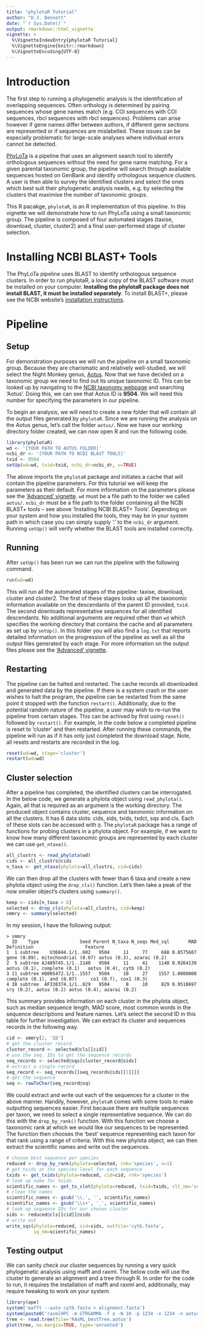 ```yaml
---
title: "phylotaR Tutorial"
author: "D.J. Bennett"
date: "`r Sys.Date()`"
output: rmarkdown::html_vignette
vignette: >
  %\VignetteIndexEntry{phylotaR Tutorial}
  %\VignetteEngine{knitr::rmarkdown}
  %\VignetteEncoding{UTF-8}
---
```


# Introduction

The first step to running a phylogenetic analysis is the identification of overlapping sequences. Often orthology is determined by pairing sequences whose gene names match (e.g. COI sequences with COI sequences, rbcl sequences with rbcl sequences). Problems can arise however if gene names differ between authors, if different gene sections are represented or if sequences are mislabelled. These issues can be especially problematic for large-scale analyses where individual errors cannot be detected.

[PhyLoTa](https://www.ncbi.nlm.nih.gov/pubmed/18570030) is a pipeline that uses an alignment search tool to identify orthologous sequences without the need for gene name matching. For a given parental taxonomic group, the pipeline will search through available sequences hosted on GenBank and identify orthologous sequence clusters. A user is then able to survey the identified clusters and select the ones which best suit their phylogenetic analysis needs, e.g. by selecting the clusters that maximise the number of taxonomic groups.

This R pacakge, `phylotaR`, is an R implementation of this pipeline. In this vignette we will demonstrate how to run PhyLoTa using a small taxonomic group. The pipeline is composed of four automated stages (taxise, download, cluster, cluster2) and a final user-performed stage of cluster selection.


# Installing NCBI BLAST+ Tools

The PhyLoTa pipeline uses BLAST to identify orthologous sequence clusters. In order to run phylotaR, a local copy of the BLAST software must be installed on your computer. **Installing the phylotaR package does not install BLAST, it must be installed separately**. To install BLAST+, please see the NCBI website's [installation instructions](https://www.ncbi.nlm.nih.gov/books/NBK279671/).

# Pipeline

## Setup

For demonstration purposes we will run the pipeline on a small taxonomic group. Because they are charismatic and relatively well-studied, we will select the Night Monkey genus, [Aotus](https://www.ncbi.nlm.nih.gov/Taxonomy/Browser/wwwtax.cgi?mode=Info&id=9504). Now that we have decided on a taxonomic group we need to find out its unique taxonomic ID. This can be looked up by navigating to the [NCBI taxonomy webpage](https://www.ncbi.nlm.nih.gov/taxonomy) and searching 'Aotus'. Doing this, we can see that Aotus ID is **9504**. We will need this number for specifying the parameters in our pipeline.

To begin an analysis, we will need to create a new folder that will contain all the output files generated by `phylotaR`. Since we are running the analysis on the Aotus genus, let's call the folder `aotus/`. Now we have our working directory folder created, we can now open R and run the following code.

```r
library(phylotaR)
wd <- '[YOUR PATH TO AOTUS FOLDER]'
ncbi_dr <- '[YOUR PATH TO NCBI BLAST TOOLS]'
txid <- 9504
setUp(wd=wd, txid=txid, ncbi_dr=ncbi_dr, v=TRUE)
```

The above imports the `phylotaR` package and initiates a cache that will contain the pipeline parameters. For this tutorial we will keep the parameters as their default. For more information on the parameters please see the ['Advanced' vignette](phylotaR-advanced.html). `wd` must be a file path to the folder we called `aotus/`. `ncbi_dr` must be a file path to the folder containing all the NCBI BLAST+ tools -- see above 'Installing NCBI BLAST+ Tools'. Depending on your system and how you installed the tools, they may be in your system path in which case you can simply supply '.' to the `ncbi_dr` argument. Running `setUp()` will verify whether the BLAST tools are installed correctly.

## Running

After `setUp()` has been run we can run the pipeline with the following command.

```r
run(wd=wd)
```

This will run all the automated stages of the pipeline: taxise, download, cluster and cluster2. The first of these stages looks up all the taxonomic information available on the descendants of the parent ID provided, `txid`. The second downloads representative sequences for all identified descendants. No additional arguments are required other than `wd` which specifies the working directory that contains the cache and all parameters as set up by `setUp()`. In this folder you will also find a `log.txt` that reports detailed information on the progression of the pipeline as well as all the output files generated by each stage. For more information on the output files please see the ['Advanced' vignette](phylotaR-advanced.html).

## Restarting

The pipeline can be halted and restarted. The cache records all downloaded and generated data by the pipeline. If there is a system crash or the user wishes to halt the program, the pipeline can be restarted from the same point it stopped with the function `restart()`. Additionally, due to the potential random nature of the pipeline, a user may wish to re-run the pipeline from certain stages. This can be achived by first using `reset()` followed by `restart()`. For example, in the code below a completed pipeline is reset to 'cluster' and then restarted. After running these commands, the pipeline will run as if it has only just completed the download stage. Note, all resets and restarts are recorded in the log.

```r
reset(wd=wd, stage='cluster')
restart(wd=wd)
```

## Cluster selection

After a pipeline has completed, the identified clusters can be interrogated. In the below code, we generate a phylota object using `read_phylota()`. Again, all that is required as an argument is the working directory. The produced object contains cluster, sequence and taxonomic information on all the clusters. It has 6 data slots: cids, sids, txids, txdct, sqs and cls. Each of these slots can be accessed with `@`. The `phylotaR` package has a range of functions for probing clusters in a phylota object. For example, if we want to know how many different taxonomic groups are represented by each cluster we can use `get_ntaxa()`.

```r
all_clustrs <- read_phylota(wd)
cids <- all_clustrs@cids
n_taxa <- get_ntaxa(phylota=all_clustrs, cid=cids)
```

We can then drop all the clusters with fewer than 6 taxa and create a new phylota object using the `drop_cls()` function. Let's then take a peak of the now smaller object's clusters using `summary()`.

```r
keep <- cids[n_taxa > 6]
selected <- drop_cls(phylota=all_clustrs, cid=keep)
smmry <- summary(selected)
```

In my session, I have the following output:

```
> smmry
  ID    Type               Seed Parent N_taxa N_seqs Med_sql       MAD                        Definition                   Feature
1  1 subtree    U36844.1/1..602   9504     11     77     688 0.8575607 gene (0.09), mitochondrial (0.07) aotus (0.3), azarai (0.2)
2  5 subtree AJ489745.1/1..1140   9504     11     41    1140 0.9264139       aotus (0.1), complete (0.1)   aotus (0.4), cytb (0.2)
3 11 subtree HQ005472.1/1..1557   9504     10     27    1557 1.0000000        complete (0.1), and (0.07)     co1 (0.7), cox1 (0.3)
4 38 subtree  AF338374.1/1..829   9504      8     10     829 0.9518697            sry (0.2), aotus (0.1) aotus (0.4), azarai (0.2)
```

This summary provides information on each cluster in the phylota object, such as median sequence length, MAD score, most common words in the sequence descriptions and feature names. Let's select the second ID in this table for further investigation. We can extract its cluster and sequences records in the following way.

```r
cid <- smmry[2, 'ID']
# get the cluster record
cluster_record <- selected@cls[[cid]]
# use the seq. IDs to get the sequence records
seq_records <- selected@sqs[cluster_record@sids]
# extract a single record
seq_record <- seq_records[[seq_records@ids[[1]]]]
# get the sequence
seq <- rawToChar(seq_record@sq)
```

We could extract and write out each of the sequences for a cluster in the above manner. Handily, however, `phylotaR` comes with some tools to make outputting sequences easier. First because there are multiple sequences per taxon, we need to select a single representative sequence. We can do this with the `drop_by_rank()` function. With this function we choose a taxonomic rank at which we would like our sequences to be represented. The function then chooses the 'best' sequence representing each taxon for that rank using a range of criteria. With this new phylota object, we can then extract the scientific names and write out the sequences.

```r
# choose best sequence per species
reduced <- drop_by_rank(phylota=selected, rnk='species', n=1)
# get txids at the species level for each sequence
txids <- get_txids(phylota=reduced, cid=cid, rnk='species')
# look up name for txids
scientific_names <- get_tx_slot(phylota=reduced, txid=txids, slt_nm='scnm')
# clean the names
scientific_names <- gsub('\\.', '', scientific_names)
scientific_names <- gsub('\\s+', '_', scientific_names)
# look up sequence IDs for our chosen cluster
sids <- reduced@cls[[cid]]@sids
# write out
write_sqs(phylota=reduced, sid=sids, outfile='cytb.fasta',
          sq_nm=scientific_names)
```

## Testing output

We can sanity check our cluster sequences by running a very quick phylogenetic analysis using mafft and raxml. The below code will use the  cluster to generate an alignment and a tree through R. In order for the code to run, it requires the installation of mafft and raxml and, additionally, may require tweaking to work on your system.

```r
library(ape)
system('mafft --auto cytb.fasta > alignment.fasta')
system(paste0('raxmlHPC -m GTRGAMMA -f a -N 10 -p 1234 -x 1234 -n aotus -s alignment.fasta'))
tree <- read.tree(file='RAxML_bestTree.aotus')
plot(tree, no.margin=TRUE, type='unrooted')
```
